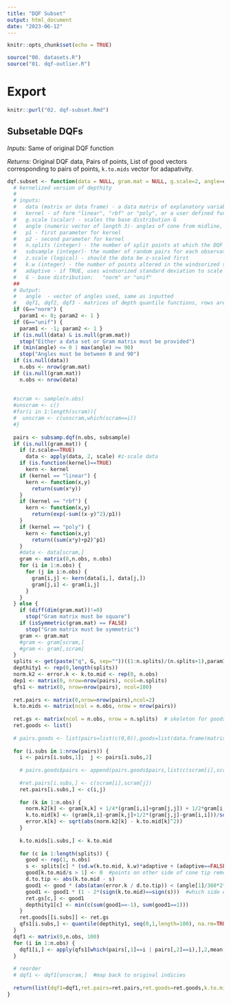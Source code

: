```yaml
---
title: "DQF Subset"
output: html_document
date: "2023-06-12"
---
```


```r
knitr::opts_chunk$set(echo = TRUE)
```

```r
source("00. datasets.R")
source("01. dqf-outlier.R")
```

# Export
```r
knitr::purl("02. dqf-subset.Rmd")
```

## Subsetable DQFs

*Inputs:* Same of original DQF function

*Returns:* Original DQF data, Pairs of points, List of good vectors corresponding to pairs of points, `k.to.mids` vector for adapativity.

```r
dqf.subset <- function(data = NULL, gram.mat = NULL, g.scale=2, angle=c(45), kernel="linear", p1=1, p2=0, n.splits=100, subsample=50, z.scale=TRUE, k.w=3, adaptive=TRUE, G="norm") {
  # kernelized version of depthity
  # 
  # inputs: 
  #   data (matrix or data frame) - a data matrix of explanatory variables
  #   kernel - of form "linear", "rbf" or "poly", or a user defined function 
  #   g.scale (scalar) - scales the base distribution G
  #   angle (numeric vector of length 3)- angles of cone from midline, must live between 0 and 90
  #   p1 - first parameter for kernel
  #   p2 - second parameter for kernel
  #   n.splits (integer) - the number of split points at which the DQF is computed
  #   subsample (integer)- the number of random pairs for each observation
  #   z.scale (logical) - should the data be z-scaled first
  #   k.w (integer) - the number of points altered in the windsorized standard deviation
  #   adaptive - if TRUE, uses windsorized standard deviation to scale base distribution
  #   G - base distribution:   "norm" or "unif"
  ##
  # Output:
  #   angle  - vector of angles used, same as inputted
  #   dqf1, dqf2, dqf3 - matrices of depth quantile functions, rows are observations
  if (G=="norm") {
    param1 <- 0; param2 <- 1 }
  if (G=="unif") {
    param1 <- -1; param2 <- 1 }
  if (is.null(data) & is.null(gram.mat)) 
    stop("Either a data set or Gram matrix must be provided")
  if (min(angle) <= 0 | max(angle) >= 90) 
    stop("Angles must be between 0 and 90")
  if (is.null(data))
    n.obs <- nrow(gram.mat)
  if (is.null(gram.mat))
    n.obs <- nrow(data)
  
  
  #scram <- sample(n.obs)
  #unscram <- c()
  #for(i in 1:length(scram)){
  #  unscram <- c(unscram,which(scram==i))
  #}
  
  pairs <- subsamp.dqf(n.obs, subsample)
  if (is.null(gram.mat)) {  
    if (z.scale==TRUE)
      data <- apply(data, 2, scale) #z-scale data
    if (is.function(kernel)==TRUE)
      kern <- kernel
    if (kernel == "linear") {
      kern <- function(x,y)
        return(sum(x*y))
    }
    if (kernel == "rbf") {
      kern <- function(x,y)
        return(exp(-sum((x-y)^2)/p1))
    }             
    if (kernel == "poly") {
      kern <- function(x,y)
        return((sum(x*y)+p2)^p1)
    }
    #data <- data[scram,]
    gram <- matrix(0,n.obs, n.obs)
    for (i in 1:n.obs) {
      for (j in i:n.obs) {
        gram[i,j] <- kern(data[i,], data[j,])
        gram[j,i] <- gram[i,j]
      }
    }
  } else {
    if (diff(dim(gram.mat))!=0)
      stop("Gram matrix must be square")
    if (isSymmetric(gram.mat) == FALSE)
      stop("Gram matrix must be symmetric")
    gram <- gram.mat
    #gram <- gram[scram,]
    #gram <- gram[,scram]
  }
  splits <- get(paste("q", G, sep=""))((1:n.splits)/(n.splits+1),param1, param2) * g.scale
  depthity1 <- rep(0,length(splits))
  norm.k2 <- error.k <- k.to.mid <- rep(0, n.obs)
  dep1 <- matrix(0, nrow=nrow(pairs), ncol=n.splits)
  qfs1 <- matrix(0, nrow=nrow(pairs), ncol=100)
  
  ret.pairs <- matrix(0,nrow=nrow(pairs),ncol=2)
  k.to.mids <- matrix(ncol = n.obs, nrow = nrow(pairs))
  
  ret.gs <- matrix(ncol = n.obs, nrow = n.splits)  # skeleton for goods data.frame
  ret.goods <- list()
  
  # pairs.goods <- list(pairs=list(c(0,0)),goods=list(data.frame(matrix(ncol = n.obs, nrow = 100)))) # create list of pairs and their corresponding 100 (num.splits) good vectors
  
  for (i.subs in 1:nrow(pairs)) {
    i <- pairs[i.subs,1];  j <- pairs[i.subs,2]
    
    # pairs.goods$pairs <- append(pairs.goods$pairs,list(c(scram[i],scram[j]))) # record pairs of points (original indices)
    
    #ret.pairs[i.subs,] <- c(scram[i],scram[j])
    ret.pairs[i.subs,] <- c(i,j)
    
    for (k in 1:n.obs) {
      norm.k2[k] <- gram[k,k] + 1/4*(gram[i,i]+gram[j,j]) + 1/2*gram[i,j]-gram[k,i]-gram[k,j]
      k.to.mid[k] <- (gram[k,i]-gram[k,j]+1/2*(gram[j,j]-gram[i,i]))/sqrt(gram[i,i]+gram[j,j]-2*gram[i,j]) # return this
      error.k[k] <- sqrt(abs(norm.k2[k] - k.to.mid[k]^2))
    }
    
    k.to.mids[i.subs,] <- k.to.mid
    
    for (c in 1:length(splits)) {
      good <- rep(1, n.obs)
      s <- splits[c] * (sd.w(k.to.mid, k.w)*adaptive + (adaptive==FALSE)) 
      good[k.to.mid/s > 1] <- 0  #points on other side of cone tip removed
      d.to.tip <- abs(k.to.mid - s)
      good1 <- good * (abs(atan(error.k / d.to.tip)) < (angle[1]/360*2*pi))  #points outside of cone removed
      good1 <- good1 * (1 - 2*(sign(k.to.mid)==sign(s)))  #which side of midpoint are they on
      ret.gs[c,] <- good1
      depthity1[c] <- min(c(sum(good1==-1), sum(good1==1)))
    }
    ret.goods[[i.subs]] <- ret.gs
    qfs1[i.subs,] <- quantile(depthity1, seq(0,1,length=100), na.rm=TRUE)
  }
  dqf1 <- matrix(0,n.obs, 100)
  for (i in 1:n.obs) {
    dqf1[i,] <- apply(qfs1[which(pairs[,1]==i | pairs[,2]==i),],2,mean, na.rm=TRUE)
  }
  
  # reorder
  # dqf1 <- dqf1[unscram,]  #map back to original indicies
  
  return(list(dqf1=dqf1,ret.pairs=ret.pairs,ret.goods=ret.goods,k.to.mids=k.to.mids))
}
```





















